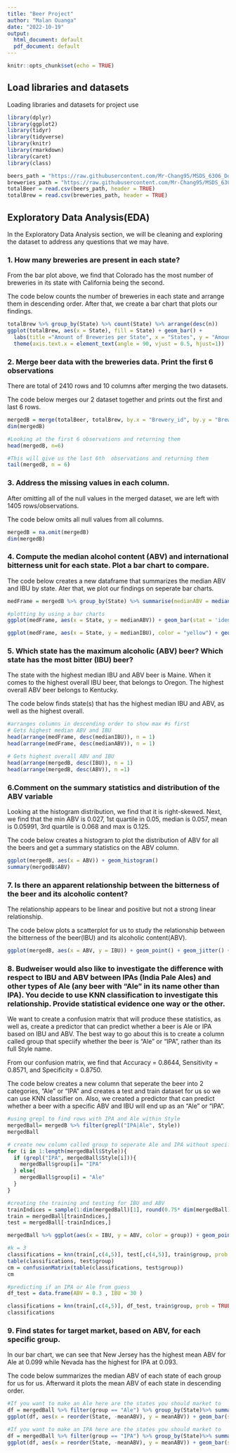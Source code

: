 ```yaml
---
title: "Beer Project"
author: "Malan Ouanga"
date: "2022-10-19"
output:
  html_document: default
  pdf_document: default
---
```


```r
knitr::opts_chunk$set(echo = TRUE)
```

## Load libraries and datasets

Loading libraries and datasets for project use

```r
library(dplyr)
library(ggplot2)
library(tidyr)
library(tidyverse)
library(knitr)
library(rmarkdown)
library(caret)
library(class)

beers_path = "https://raw.githubusercontent.com/Mr-Chang95/MSDS_6306_Doing-Data-Science/Master/Unit%208%20and%209%20Case%20Study%201/Beers.csv"
breweries_path = "https://raw.githubusercontent.com/Mr-Chang95/MSDS_6306_Doing-Data-Science/Master/Unit%208%20and%209%20Case%20Study%201/Breweries.csv"
totalBeer = read.csv(beers_path, header = TRUE)
totalBrew = read.csv(breweries_path, header = TRUE)
```

## Exploratory Data Analysis(EDA)

In the Exploratory Data Analysis section, we will be cleaning and exploring the dataset to address any questions that we may have.

### 1.	How many breweries are present in each state?
From the bar plot above, we find that Colorado has the most number of breweries in its state with California being the second. 

The code below counts the number of breweries in each state and arrange them in descending order. After that, we create a bar chart that plots our findings. 

```r
totalBrew %>% group_by(State) %>% count(State) %>% arrange(desc(n))
ggplot(totalBrew, aes(x = State), fill = State) + geom_bar() + 
  labs(title ="Amount of Breweries per State", x = "States", y = "Amount of Breweries") + 
  theme(axis.text.x = element_text(angle = 90, vjust = 0.5, hjust=1))
```


### 2.	Merge beer data with the breweries data. Print the first 6 observations 
There are total of 2410 rows and 10 columns after merging the two datasets.

The code below merges our 2 dataset together and prints out the first and last 6 rows. 
```r
mergedB = merge(totalBeer, totalBrew, by.x = "Brewery_id", by.y = "Brew_ID")
dim(mergedB)

#Looking at the first 6 observations and returning them
head(mergedB, n=6)

#This will give us the last 6th  observations and returning them
tail(mergedB, n = 6)
```


### 3. Address the missing values in each column.
After omitting all of the null values in the merged dataset, we are left with 1405 rows/observations.

The code below omits all null values from all columns. 
```r
mergedB = na.omit(mergedB)
dim(mergedB)
```

### 4.	Compute the median alcohol content (ABV) and international bitterness unit for each state. Plot a bar chart to compare.
The code below creates a new dataframe that summarizes the median ABV and IBU by state. Ater that, we plot our findings on seperate bar charts. 
```r
medFrame = mergedB %>% group_by(State) %>% summarise(medianABV = median(ABV), medianIBU = median(IBU))

#plotting by using a bar charts
ggplot(medFrame, aes(x = State, y = medianABV)) + geom_bar(stat = 'identity') + ggtitle("Median ABV per State") + ylab("Median ABV") + theme(axis.text.x = element_text(angle = 90, vjust = 0.5, hjust=1))

ggplot(medFrame, aes(x = State, y = medianIBU), color = "yellow") + geom_bar(stat = 'identity') + ggtitle("Median IBU per State") + ylab("Median IBU") + theme(axis.text.x = element_text(angle = 90, vjust = 0.5, hjust=1))
```

### 5. Which state has the maximum alcoholic (ABV) beer? Which state has the most bitter (IBU) beer?
The state with the highest median IBU and ABV beer is Maine. When it comes to the highest overall IBU beer, that belongs to Oregon. The highest overall ABV beer belongs to Kentucky.  

The code below finds state(s) that has the highest median IBU and ABV, as well as the highest overall.  
```r
#arranges columns in descending order to show max #s first
# Gets highest median ABV and IBU
head(arrange(medFrame, desc(medianIBU)), n = 1)
head(arrange(medFrame, desc(medianABV)), n = 1)

# Gets highest overall ABV and IBU
head(arrange(mergedB, desc(IBU)), n = 1)
head(arrange(mergedB, desc(ABV)), n =1)
```

### 6.Comment on the summary statistics and distribution of the ABV variable
Looking at the histogram distribution, we find that it is right-skewed. Next, we find that the min ABV is 0.027, 1st quartile in 0.05, median is 0.057, mean is 0.05991, 3rd quartile is 0.068 and max is 0.125.

The code below creates a histogram to plot the distribution of ABV for all the beers and get a summary statistics on the ABV column. 
```r
ggplot(mergedB, aes(x = ABV)) + geom_histogram()
summary(mergedB$ABV)
```

### 7. Is there an apparent relationship between the bitterness of the beer and its alcoholic content? 
The relationship appears to be linear and positive but not a strong linear relationship.

The code below plots a scatterplot for us to study the relationship between the bitterness of the beer(IBU) and its alcoholic content(ABV).
```r
ggplot(mergedB, aes(x = ABV, y = IBU)) + geom_point() + geom_jitter() + geom_smooth(se = FALSE)
```
### 8. Budweiser would also like to investigate the difference with respect to IBU and ABV between IPAs (India Pale Ales) and other types of Ale (any beer with “Ale” in its name other than IPA).  You decide to use KNN classification to investigate this relationship.  Provide statistical evidence one way or the other.
We want to create a confusion matrix that will produce these statistics, as well as, create a predictor that can predict whether a beer is Ale or IPA based on IBU and ABV. The best way to go about this is to create a column called group that speciify whether the beer is "Ale" or "IPA", rather than its full Style name. 

From our confusion matrix, we find that Accuracy = 0.8644, Sensitivity = 0.8571, and Specificity = 0.8750.

The code below creates a new column that seperate the beer into 2 categories, "Ale" or "IPA" and creates a test and train dataset for us so we can use KNN classifier on. Also, we created a predictor that can predict whether a beer with a specific ABV and IBU will end up as an "Ale" or "IPA".
```r
#using grepl to find rows with IPA and Ale within Style
mergedBall= mergedB %>% filter(grepl("IPA|Ale", Style))
mergedBall

# create new column called group to seperate Ale and IPA without specific name
for (i in 1:length(mergedBall$Style)){
  if (grepl("IPA", mergedBall$Style[i])){
    mergedBall$group[i]= "IPA"
  } else{
    mergedBall$group[i] = "Ale"
  }
}

#creating the training and testing for IBU and ABV 
trainIndices = sample(1:dim(mergedBall)[1], round(0.75* dim(mergedBall)[1]))
train = mergedBall[trainIndices,]
test = mergedBall[-trainIndices,]

mergedBall %>% ggplot(aes(x = IBU, y = ABV, color = group)) + geom_point()

#k = 3
classifications = knn(train[,c(4,5)], test[,c(4,5)], train$group, prob = TRUE, k =3)
table(classifications, test$group)
cm = confusionMatrix(table(classifications, test$group))
cm

#predicting if an IPA or Ale from guess
df_test = data.frame(ABV = 0.3 , IBU = 30 )

classifications = knn(train[,c(4,5)], df_test, train$group, prob = TRUE, k =3)
classifications
```

### 9. Find states for target market, based on ABV, for each specific group. 
In our bar chart, we can see that New Jersey has the highest mean ABV for Ale at 0.099 while Nevada has the highest for IPA at 0.093.  

The code below summarizes the median ABV of each state of each group for us for us. Afterward it plots the mean ABV of each state in descending order.
```r
#If you want to make an Ale here are the states you should market to
df = mergedBall %>% filter(group == "Ale") %>% group_by(State)%>% summarise(meanABV = mean(ABV)) %>% arrange(desc(meanABV))
ggplot(df, aes(x = reorder(State, -meanABV), y = meanABV)) + geom_bar(stat = "identity")+ theme(axis.text.x = element_text(angle = 90, vjust = 0.5, hjust=1))

#If you want to make an IPA here are the states you should market to 
df = mergedBall %>% filter(group == "IPA") %>% group_by(State)%>% summarise(meanABV = mean(ABV)) %>% arrange(desc(meanABV))
ggplot(df, aes(x = reorder(State, -meanABV), y = meanABV)) + geom_bar(stat = "identity")+ theme(axis.text.x = element_text(angle = 90, vjust = 0.5, hjust=1))
```
